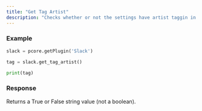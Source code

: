 ```yaml
---
title: "Get Tag Artist"
description: "Checks whether or not the settings have artist taggin in publishes or not."
---
```


### Example
```python Slack\Scripts\client\prism\api.py lines icon="python"
slack = pcore.getPlugin('Slack')

tag = slack.get_tag_artist()

print(tag)
```
  
### Response
<ResponseField name="tag" type="string">
    Returns a True or False string value (not a boolean).
</ResponseField>
  